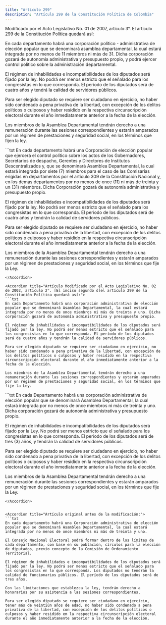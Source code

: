 ```yaml
---
title: "Artículo 299"
description: "Artículo 299 de la Constitución Política de Colombia"
---
```


<Warning>Modificado por el Acto Legislativo No. 01 de 2007, artículo 3°. El artículo 299 de la Constitución Política quedará así: </Warning>

En cada departamento habrá una corporación político - administrativa de elección popular que se denominará asamblea departamental, la cual estará integrada por no menos de 11 miembros ni más de 31. Dicha corporación gozará de autonomía administrativa y presupuesto propio, y podrá ejercer control político sobre la administración departamental.

El régimen de inhabilidades e incompatibilidades de los diputados será fijado por la ley. No podrá ser menos estricto que el señalado para los congresistas en lo que corresponda. El periodo de los diputados será de cuatro años y tendrá la calidad de servidores públicos.

Para ser elegido diputado se requiere ser ciudadano en ejercicio, no haber sido condenado a pena privativa de la libertad, con excepción de los delitos políticos o culposos y haber residido en la respectiva circunscripción electoral durante el año inmediatamente anterior a la fecha de la elección.

Los miembros de la Asamblea Departamental tendrán derecho a una remuneración durante las sesiones correspondientes y estarán amparados por un régimen de prestaciones y seguridad social, en los términos que fijen la ley. 


<Accordion title="Artículo Modificado por el Acto Legislativo No. 01 de 2003, artículo 16°. [Modifíquese el inciso 1º d]el artículo 299 de la Constitución Política, [el cual] quedará así:">
```txt
En cada departamento habrá una Corporación de elección popular que
ejercerá el control político sobre los actos de los Gobernadores,
Secretarios de despacho, Gerentes y Directores de Institutos
Descentralizados y, que se denominará Asamblea Departamental, la cual
estará integrada por siete (7) miembros para el caso de las Comisarías
erigidas en departamentos por el artículo 309 de la Constitución
Nacional y, en los demás departamentos por no menos de once (11) ni
más de treinta y un (31) miembros. Dicha Corporación gozará de
autonomía administrativa y presupuesto propio.

El régimen de inhabilidades e incompatibilidades de los diputados será
fijado por la ley. No podrá ser menos estricto que el señalado para
los congresistas en lo que corresponda. El período de los diputados
será de cuatro años y tendrán la calidad de servidores públicos.

Para ser elegido diputado se requiere ser ciudadano en ejercicio, no
haber sido condenado a pena privativa de la libertad, con excepción de
los delitos políticos o culposos y haber residido en la respectiva
circunscripción electoral durante el año inmediatamente anterior a la
fecha de la elección.

Los miembros de la Asamblea Departamental tendrán derecho a una
remuneración durante las sesiones correspondientes y estarán amparados
por un régimen de prestaciones y seguridad social, en los términos que
fije la Ley.
```
</Accordion>

<Accordion title="Artículo Modificado por el Acto Legislativo No. 02 de 2002, artículo 2°. [El inciso segundo d]el artículo 299 de la Constitución Política quedará así:">
```txt
En cada Departamento habrá una corporación administrativa de elección
popular que se denominará Asamblea Departamental, la cual estará
integrada por no menos de once miembros ni más de treinta y uno. Dicha
corporación gozará de autonomía administrativa y presupuesto propio.

El régimen de inhabilidades e incompatibilidades de los diputados será
fijado por la ley. No podrá ser menos estricto que el señalado para
los congresistas en lo que corresponda. El período de los diputados
será de cuatro años y tendrán la calidad de servidores públicos.

Para ser elegido diputado se requiere ser ciudadano en ejercicio, no
haber sido condenado a pena privativa de la libertad, con excepción de
los delitos políticos o culposos y haber residido en la respectiva
circunscripción electoral durante el año inmediatamente anterior a la
fecha de la elección.

Los miembros de la Asamblea Departamental tendrán derecho a una
remuneración durante las sesiones correspondientes y estarán amparados
por un régimen de prestaciones y seguridad social, en los términos que
fije la Ley.
```
</Accordion>

<Accordion title="Artículo Modificado por el Acto Legislativo No. 01 de 1996, artículo 1°. El artículo 299 de la Constitución Política quedará así:">
```txt
En cada Departamento habrá una corporación administrativa de elección
popular que se denominará Asamblea Departamental, la cual estará
integrada por no menos de once miembros ni más de treinta y uno. Dicha
corporación gozará de autonomía administrativa y presupuesto propio.

El régimen de inhabilidades e incompatibilidades de los diputados será
fijado por la Ley. No podrá ser menos estricto que el señalado para
los congresistas en lo que corresponda. El período de los diputados
será de tres (3) años, y tendrán la calidad de servidores públicos.

Para ser elegido diputado se requiere ser ciudadano en ejercicio, no
haber sido condenado a pena privativa de la libertad, con excepción de
los delitos políticos o culposos y haber residido en la respectiva
circunscripción electoral durante el año inmediatamente anterior a la
fecha de la elección.

Los miembros de la Asamblea Departamental tendrán derecho a una
remuneración durante las sesiones correspondientes y estarán amparados
por un régimen de prestaciones y seguridad social, en los términos que
fije la Ley.
```
</Accordion>


<Accordion title="Artículo original antes de la modificación:">
```txt
En cada departamento habrá una Corporación administrativa de elección
popular que se denominará Asamblea Departamental, la cual estará
integrada por no menos de once miembros ni más de treinta y uno.

El Consejo Nacional Electoral podrá formar dentro de los límites de
cada departamento, con base en su población, círculos para la elección
de diputados, previo concepto de la Comisión de Ordenamiento
Territorial.

El régimen de inhabilidades e incompatibilidades de los diputados será
fijado por la ley. No podrá ser menos estricto que el señalado para
los congresistas en lo que corresponda. Los diputados no tendrán la
calidad de funcionarios públicos. El período de los diputados será de
tres años.

Con las limitaciones que establezca la ley, tendrán derecho a
honorarios por su asistencia a las sesiones correspondientes.

Para ser elegido diputado se requiere ser ciudadano en ejercicio,
tener más de veintiún años de edad, no haber sido condenado a pena
privativa de la libertad, con excepción de los delitos políticos o
culposos y haber residido en la respectiva circunscripción electoral
durante el año inmediatamente anterior a la fecha de la elección.
```
</Accordion>
